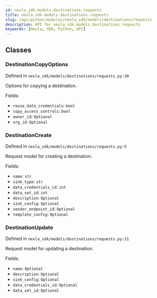 ```yaml
---
id: nexla_sdk.models.destinations.requests
title: nexla_sdk.models.destinations.requests
slug: /api/python/modules/nexla_sdk/models/destinations/requests
description: API for nexla_sdk.models.destinations.requests
keywords: [Nexla, SDK, Python, API]
---
```


## Classes

### DestinationCopyOptions

Defined in `nexla_sdk/models/destinations/requests.py:30`

Options for copying a destination.

Fields:

- `reuse_data_credentials`: `bool`
- `copy_access_controls`: `bool`
- `owner_id`: `Optional`
- `org_id`: `Optional`

### DestinationCreate

Defined in `nexla_sdk/models/destinations/requests.py:5`

Request model for creating a destination.

Fields:

- `name`: `str`
- `sink_type`: `str`
- `data_credentials_id`: `int`
- `data_set_id`: `int`
- `description`: `Optional`
- `sink_config`: `Optional`
- `vendor_endpoint_id`: `Optional`
- `template_config`: `Optional`

### DestinationUpdate

Defined in `nexla_sdk/models/destinations/requests.py:21`

Request model for updating a destination.

Fields:

- `name`: `Optional`
- `description`: `Optional`
- `sink_config`: `Optional`
- `data_credentials_id`: `Optional`
- `data_set_id`: `Optional`

